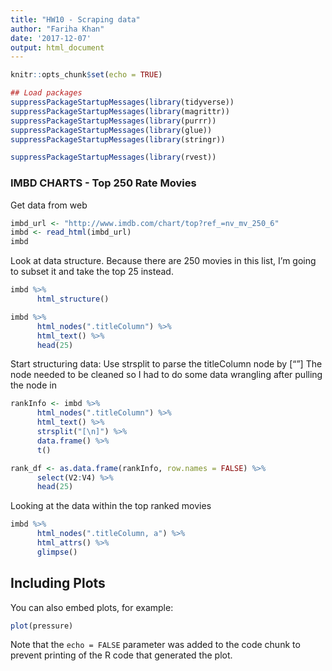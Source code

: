 ```yaml
---
title: "HW10 - Scraping data"
author: "Fariha Khan"
date: '2017-12-07'
output: html_document
---
```


```r
knitr::opts_chunk$set(echo = TRUE)

## Load packages
suppressPackageStartupMessages(library(tidyverse)) 
suppressPackageStartupMessages(library(magrittr))
suppressPackageStartupMessages(library(purrr))
suppressPackageStartupMessages(library(glue))
suppressPackageStartupMessages(library(stringr))

suppressPackageStartupMessages(library(rvest))
```


### IMBD CHARTS - Top 250 Rate Movies

Get data from web
```r
imbd_url <- "http://www.imdb.com/chart/top?ref_=nv_mv_250_6"
imbd <- read_html(imbd_url)
imbd
```


Look at data structure.
Because there are 250 movies in this list, I'm going to subset it and take the top 25 instead.
```r
imbd %>% 
      html_structure()

imbd %>%
      html_nodes(".titleColumn") %>% 
      html_text() %>%
      head(25)
```

Start structuring data:
Use strsplit to parse the titleColumn node by ["\n"] 
The node needed to be cleaned so I had to do some data wrangling after pulling the node in
```r
rankInfo <- imbd %>% 
      html_nodes(".titleColumn") %>% 
      html_text() %>% 
      strsplit("[\n]") %>% 
      data.frame() %>% 
      t() 

rank_df <- as.data.frame(rankInfo, row.names = FALSE) %>% 
      select(V2:V4) %>% 
      head(25)

```

Looking at the data within the top ranked movies
```r
imbd %>%
      html_nodes(".titleColumn, a") %>% 
      html_attrs() %>% 
      glimpse()

```



## Including Plots

You can also embed plots, for example:

```r
plot(pressure)
```

Note that the `echo = FALSE` parameter was added to the code chunk to prevent printing of the R code that generated the plot.
